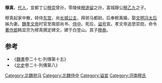 '''穆真'''，[[代人|代人]]，宜都丁公[[穆崇|穆崇]]曾孙，零陵侯[[穆遂留|穆遂留]]之孙，富城靜公[[穆乙九|穆乙九]]之子。

穆真起家中散，转侍[[东宫|东宫]]，尚[[长城公主_(北魏)|长城公主]]，拜驸马都尉。后奉敕离婚，娶[[文成文明皇后|文明冯太后]]姊为妻。[[魏孝文帝|魏孝文帝]]时官至南部尚书、[[侍中|侍中]]。死后，[[谥号|谥号]]宣。孝文帝追思崇勋，命令[[著作郎|著作郎]]韩显宗为穆真撰定碑文，建于白登山。其子[[穆泰|穆泰]]。

==参考==
*《[[魏書|魏書]]卷二十七·列傳第十五》
*《[[北史|北史]]卷二十·列傳第八》

[[Category:北魏驸马|Category:北魏驸马]]
[[Category:北魏侍中|Category:北魏侍中]]
[[Category:谥宣|Category:谥宣]]
[[Category:河南穆氏|Category:河南穆氏]]